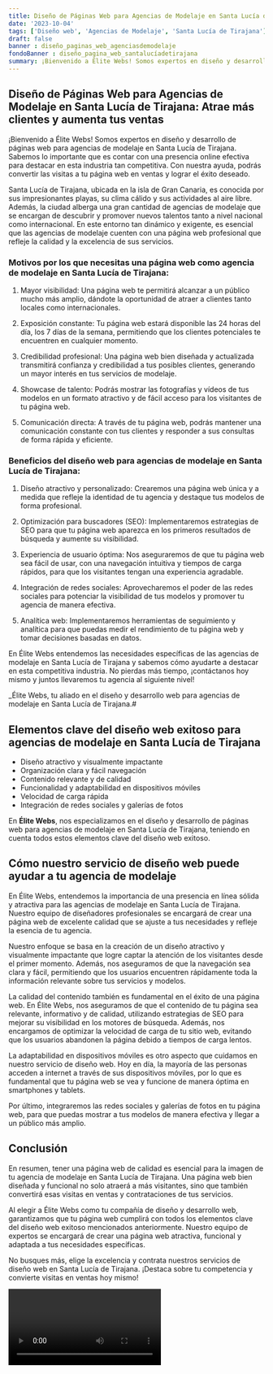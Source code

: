 ```yaml
---
title: Diseño de Páginas Web para Agencias de Modelaje en Santa Lucía de Tirajana
date: '2023-10-04'
tags: ['Diseño web', 'Agencias de Modelaje', 'Santa Lucía de Tirajana']
draft: false
banner : diseño_paginas_web_agenciasdemodelaje
fondoBanner : diseño_pagina_web_santalucíadetirajana
summary: ¡Bienvenido a Élite Webs! Somos expertos en diseño y desarrollo de páginas web para agencias de modelaje en Santa Lucía de Tirajana. Sabemos lo importante que es contar con una presencia online efectiva para destacar en esta industria tan competitiva. Con nuestra ayuda, podrás convertir las visitas a tu página web en ventas y lograr el éxito deseado.
---
```


## Diseño de Páginas Web para Agencias de Modelaje en Santa Lucía de Tirajana: Atrae más clientes y aumenta tus ventas

¡Bienvenido a Élite Webs! Somos expertos en diseño y desarrollo de páginas web para agencias de modelaje en Santa Lucía de Tirajana. Sabemos lo importante que es contar con una presencia online efectiva para destacar en esta industria tan competitiva. Con nuestra ayuda, podrás convertir las visitas a tu página web en ventas y lograr el éxito deseado.

Santa Lucía de Tirajana, ubicada en la isla de Gran Canaria, es conocida por sus impresionantes playas, su clima cálido y sus actividades al aire libre. Además, la ciudad alberga una gran cantidad de agencias de modelaje que se encargan de descubrir y promover nuevos talentos tanto a nivel nacional como internacional. En este entorno tan dinámico y exigente, es esencial que las agencias de modelaje cuenten con una página web profesional que refleje la calidad y la excelencia de sus servicios.

### Motivos por los que necesitas una página web como agencia de modelaje en Santa Lucía de Tirajana:

1. Mayor visibilidad: Una página web te permitirá alcanzar a un público mucho más amplio, dándote la oportunidad de atraer a clientes tanto locales como internacionales.

2. Exposición constante: Tu página web estará disponible las 24 horas del día, los 7 días de la semana, permitiendo que los clientes potenciales te encuentren en cualquier momento.

3. Credibilidad profesional: Una página web bien diseñada y actualizada transmitirá confianza y credibilidad a tus posibles clientes, generando un mayor interés en tus servicios de modelaje.

4. Showcase de talento: Podrás mostrar las fotografías y vídeos de tus modelos en un formato atractivo y de fácil acceso para los visitantes de tu página web.

5. Comunicación directa: A través de tu página web, podrás mantener una comunicación constante con tus clientes y responder a sus consultas de forma rápida y eficiente.

### Beneficios del diseño web para agencias de modelaje en Santa Lucía de Tirajana:

1. Diseño atractivo y personalizado: Crearemos una página web única y a medida que refleje la identidad de tu agencia y destaque tus modelos de forma profesional.

2. Optimización para buscadores (SEO): Implementaremos estrategias de SEO para que tu página web aparezca en los primeros resultados de búsqueda y aumente su visibilidad.

3. Experiencia de usuario óptima: Nos aseguraremos de que tu página web sea fácil de usar, con una navegación intuitiva y tiempos de carga rápidos, para que los visitantes tengan una experiencia agradable.

4. Integración de redes sociales: Aprovecharemos el poder de las redes sociales para potenciar la visibilidad de tus modelos y promover tu agencia de manera efectiva.

5. Analítica web: Implementaremos herramientas de seguimiento y analítica para que puedas medir el rendimiento de tu página web y tomar decisiones basadas en datos.

En Élite Webs entendemos las necesidades específicas de las agencias de modelaje en Santa Lucía de Tirajana y sabemos cómo ayudarte a destacar en esta competitiva industria. No pierdas más tiempo, ¡contáctanos hoy mismo y juntos llevaremos tu agencia al siguiente nivel!

_Élite Webs, tu aliado en el diseño y desarrollo web para agencias de modelaje en Santa Lucía de Tirajana.#

<GifSeo />

<Cta />

## Elementos clave del diseño web exitoso para agencias de modelaje en Santa Lucía de Tirajana

- Diseño atractivo y visualmente impactante
- Organización clara y fácil navegación
- Contenido relevante y de calidad
- Funcionalidad y adaptabilidad en dispositivos móviles
- Velocidad de carga rápida
- Integración de redes sociales y galerías de fotos

En **Élite Webs**, nos especializamos en el diseño y desarrollo de páginas web para agencias de modelaje en Santa Lucía de Tirajana, teniendo en cuenta todos estos elementos clave del diseño web exitoso.

## Cómo nuestro servicio de diseño web puede ayudar a tu agencia de modelaje

En Élite Webs, entendemos la importancia de una presencia en línea sólida y atractiva para las agencias de modelaje en Santa Lucía de Tirajana. Nuestro equipo de diseñadores profesionales se encargará de crear una página web de excelente calidad que se ajuste a tus necesidades y refleje la esencia de tu agencia.

Nuestro enfoque se basa en la creación de un diseño atractivo y visualmente impactante que logre captar la atención de los visitantes desde el primer momento. Además, nos aseguramos de que la navegación sea clara y fácil, permitiendo que los usuarios encuentren rápidamente toda la información relevante sobre tus servicios y modelos.

La calidad del contenido también es fundamental en el éxito de una página web. En Élite Webs, nos aseguramos de que el contenido de tu página sea relevante, informativo y de calidad, utilizando estrategias de SEO para mejorar su visibilidad en los motores de búsqueda. Además, nos encargamos de optimizar la velocidad de carga de tu sitio web, evitando que los usuarios abandonen la página debido a tiempos de carga lentos.

La adaptabilidad en dispositivos móviles es otro aspecto que cuidamos en nuestro servicio de diseño web. Hoy en día, la mayoría de las personas acceden a internet a través de sus dispositivos móviles, por lo que es fundamental que tu página web se vea y funcione de manera óptima en smartphones y tablets.

Por último, integraremos las redes sociales y galerías de fotos en tu página web, para que puedas mostrar a tus modelos de manera efectiva y llegar a un público más amplio.

## Conclusión

En resumen, tener una página web de calidad es esencial para la imagen de tu agencia de modelaje en Santa Lucía de Tirajana. Una página web bien diseñada y funcional no solo atraerá a más visitantes, sino que también convertirá esas visitas en ventas y contrataciones de tus servicios.

Al elegir a Élite Webs como tu compañía de diseño y desarrollo web, garantizamos que tu página web cumplirá con todos los elementos clave del diseño web exitoso mencionados anteriormente. Nuestro equipo de expertos se encargará de crear una página web atractiva, funcional y adaptada a tus necesidades específicas.

No busques más, elige la excelencia y contrata nuestros servicios de diseño web en Santa Lucía de Tirajana. ¡Destaca sobre tu competencia y convierte visitas en ventas hoy mismo!

<Video />

<CtaBot job='Agencias de Modelaje' city='Santa Lucía de Tirajana'/>

<Gmaps query='Santa Lucía de Tirajana+españa+maps' />